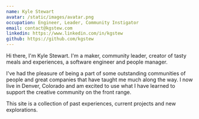```yaml
---
name: Kyle Stewart
avatar: /static/images/avatar.png
occupation: Engineer, Leader, Community Instigator
email: contact@kgstew.com
linkedin: https://www.linkedin.com/in/kgstew
github: https://github.com/kgstew
---
```


Hi there, I'm Kyle Stewart. I'm a maker, community leader, creator of tasty meals and experiences, a software engineer and people manager.

I've had the pleasure of being a part of some outstanding communities of people and great companies that have taught me much along the way. I now live in Denver, Colorado and am excited to use what I have learned to support the creative community on the front range.

This site is a collection of past experiences, current projects and new explorations.
